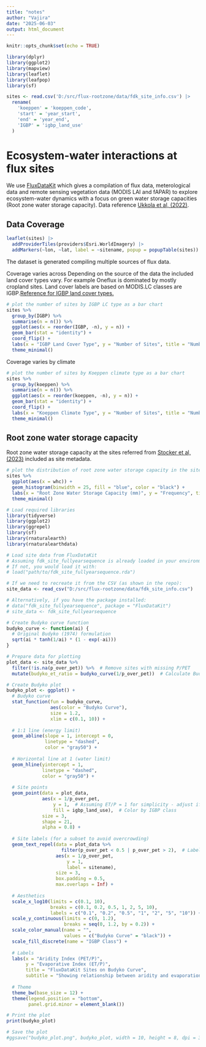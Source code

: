 ```yaml
---
title: "notes"
author: "Vajira"
date: "2025-06-03"
output: html_document
---
```


```r
knitr::opts_chunk$set(echo = TRUE)
```

```r
library(dplyr)
library(ggplot2)
library(mapview)
library(leaflet)
library(leafpop)
library(sf)

sites <- read.csv('D:/src/flux-rootzone/data/fdk_site_info.csv') |>
  rename(
    'koeppen' = 'koeppen_code',
    'start' = 'year_start',
    'end' = 'year_end',
    'IGBP' = 'igbp_land_use'
  )
```

# Ecosystem-water interactions at flux sites

We use [FluxDataKit](https://doi.org/10.5281/zenodo.10885933) which gives a compilation of flux data, meterological data and remote sensing vegetation data (MODIS LAI and fAPAR) to explore ecosystem-water dynamics with a focus on green water storage capacities (Root zone water storage capacity). Data reference [Ukkola et al, (2022)](https://doi.org/10.5194/essd-14-449-2022).

## Data Coverage

```r
leaflet(sites) |>
  addProviderTiles(providers$Esri.WorldImagery) |>
  addMarkers(~lon, ~lat, label = ~sitename, popup = popupTable(sites))
```

The dataset is generated compiling multiple sources of flux data.

Coverage varies across Depending on the source of the data the included land cover types vary. For example Oneflux is dominated by mostly cropland sites. Land cover labels are based on MODIS.LC classes are IGBP.[Reference for IGBP land cover types.](https://www.ceom.ou.edu/static/docs/IGBP.pdf)

```r
# plot the number of sites by IGBP LC type as a bar chart
sites %>%
  group_by(IGBP) %>%
  summarise(n = n()) %>%
  ggplot(aes(x = reorder(IGBP, -n), y = n)) +
  geom_bar(stat = "identity") +
  coord_flip() +
  labs(x = "IGBP Land Cover Type", y = "Number of Sites", title = "Number of Sites by IGBP Land Cover Type") +
  theme_minimal()
```

Coverage varies by climate
```r
# plot the number of sites by Koeppen climate type as a bar chart
sites %>%
  group_by(koeppen) %>%
  summarise(n = n()) %>%
  ggplot(aes(x = reorder(koeppen, -n), y = n)) +
  geom_bar(stat = "identity") +
  coord_flip() +
  labs(x = "Koeppen Climate Type", y = "Number of Sites", title = "Number of Sites by Koeppen Climate Type") +
  theme_minimal()
```
## Root zone water storage capacity
Root zone water storage capacity at the sites referred from [Stocker et al, (2023)](https://www.nature.com/articles/s41561-023-01125-2) included as site metadata. 

```r
# plot the distribution of root zone water storage capacity in the sites as a histogram
sites %>%
  ggplot(aes(x = whc)) +
  geom_histogram(binwidth = 25, fill = "blue", color = "black") +
  labs(x = "Root Zone Water Storage Capacity (mm)", y = "Frequency", title = "Distribution of Root Zone Water Storage Capacity") +
  theme_minimal()
```

```r
# Load required libraries
library(tidyverse)
library(ggplot2)
library(ggrepel)
library(sf)
library(rnaturalearth)
library(rnaturalearthdata)

# Load site data from FluxDataKit
# Assuming fdk_site_fullyearsequence is already loaded in your environment
# If not, you would load it with:
# load("path/to/fdk_site_fullyearsequence.rda")

# If we need to recreate it from the CSV (as shown in the repo):
site_data <- read_csv("D:/src/flux-rootzone/data/fdk_site_info.csv")

# Alternatively, if you have the package installed:
# data("fdk_site_fullyearsequence", package = "FluxDataKit")
# site_data <- fdk_site_fullyearsequence

# Create Budyko curve function
budyko_curve <- function(ai) {
  # Original Budyko (1974) formulation
  sqrt(ai * tanh(1/ai) * (1 - exp(-ai)))
}

# Prepare data for plotting
plot_data <- site_data %>%
  filter(!is.na(p_over_pet)) %>%  # Remove sites with missing P/PET
  mutate(budyko_et_ratio = budyko_curve(1/p_over_pet))  # Calculate Budyko ET ratio

# Create Budyko plot
budyko_plot <- ggplot() +
  # Budyko curve
  stat_function(fun = budyko_curve, 
                aes(color = "Budyko Curve"), 
                size = 1.2,
                xlim = c(0.1, 10)) +
  
  # 1:1 line (energy limit)
  geom_abline(slope = 1, intercept = 0, 
              linetype = "dashed", 
              color = "gray50") +
  
  # Horizontal line at 1 (water limit)
  geom_hline(yintercept = 1, 
             linetype = "dashed", 
             color = "gray50") +
  
  # Site points
  geom_point(data = plot_data,
             aes(x = 1/p_over_pet, 
                 y = 1,  # Assuming ET/P = 1 for simplicity - adjust if you have actual ET data
                 fill = igbp_land_use),  # Color by IGBP class
             size = 3, 
             shape = 21,
             alpha = 0.8) +
  
  # Site labels (for a subset to avoid overcrowding)
  geom_text_repel(data = plot_data %>% 
                    filter(p_over_pet < 0.5 | p_over_pet > 2),  # Label extreme sites
                  aes(x = 1/p_over_pet, 
                      y = 1,
                      label = sitename),
                  size = 3,
                  box.padding = 0.5,
                  max.overlaps = Inf) +
  
  # Aesthetics
  scale_x_log10(limits = c(0.1, 10),
                breaks = c(0.1, 0.2, 0.5, 1, 2, 5, 10),
                labels = c("0.1", "0.2", "0.5", "1", "2", "5", "10")) +
  scale_y_continuous(limits = c(0, 1.2),
                     breaks = seq(0, 1.2, by = 0.2)) +
  scale_color_manual(name = "",
                     values = c("Budyko Curve" = "black")) +
  scale_fill_discrete(name = "IGBP Class") +
  
  # Labels
  labs(x = "Aridity Index (PET/P)",
       y = "Evaporative Index (ET/P)",
       title = "FluxDataKit Sites on Budyko Curve",
       subtitle = "Showing relationship between aridity and evaporation") +
  
  # Theme
  theme_bw(base_size = 12) +
  theme(legend.position = "bottom",
        panel.grid.minor = element_blank())

# Print the plot
print(budyko_plot)

# Save the plot
#ggsave("budyko_plot.png", budyko_plot, width = 10, height = 8, dpi = 300)

```
